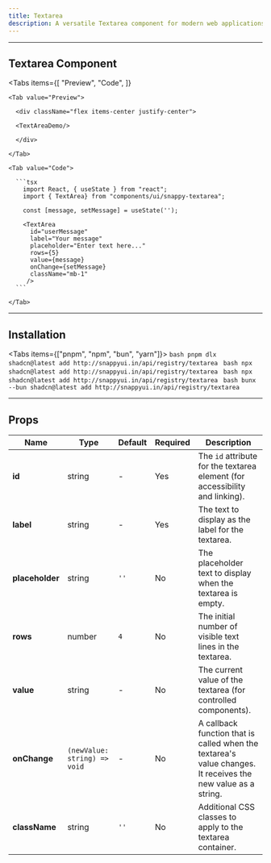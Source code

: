 ```yaml
---
title: Textarea
description: A versatile Textarea component for modern web applications
---
```




---

## Textarea Component

<Tabs
  items={[
    "Preview",
    "Code",
  ]}
>

    <Tab value="Preview">

      <div className="flex items-center justify-center">
        
      <TextAreaDemo/>

      </div>

    </Tab>

    <Tab value="Code">

      ```tsx
        import React, { useState } from "react";
        import { TextArea} from "components/ui/snappy-textarea";

        const [message, setMessage] = useState('');

        <TextArea
          id="userMessage"
          label="Your message"
          placeholder="Enter text here..."
          rows={5}
          value={message}
          onChange={setMessage}
          className="mb-1"
         />
      ```

    </Tab>

</Tabs>

---
## Installation

<Tabs items={["pnpm", "npm", "bun", "yarn"]}>
  <Tab value="pnpm">
    ```bash
    pnpm dlx shadcn@latest add http://snappyui.in/api/registry/textarea
    ```
  </Tab>
  <Tab value="npm">
    ```bash
    npx shadcn@latest add http://snappyui.in/api/registry/textarea
    ```
  </Tab>
  <Tab value="yarn">
    ```bash
    npx shadcn@latest add http://snappyui.in/api/registry/textarea
    ```
  </Tab>
  <Tab value="bun">
    ```bash
    bunx --bun shadcn@latest add http://snappyui.in/api/registry/textarea
    ```
  </Tab>
</Tabs>

---

## Props

| **Name** | **Type** | **Default** | **Required** | **Description** |
|------------|----------|-------------|--------------|-------------------------------------------------------------------------------|
| **id** | string   | -           | Yes          | The `id` attribute for the textarea element (for accessibility and linking). |
| **label** | string   | -           | Yes          | The text to display as the label for the textarea.                            |
| **placeholder** | string   | `''`        | No           | The placeholder text to display when the textarea is empty.                  |
| **rows** | number   | `4`         | No           | The initial number of visible text lines in the textarea.                     |
| **value** | string   | -           | No           | The current value of the textarea (for controlled components).                 |
| **onChange** | `(newValue: string) => void` | -           | No           | A callback function that is called when the textarea's value changes. It receives the new value as a string. |
| **className** | string   | `''`        | No           | Additional CSS classes to apply to the textarea container.                    |
